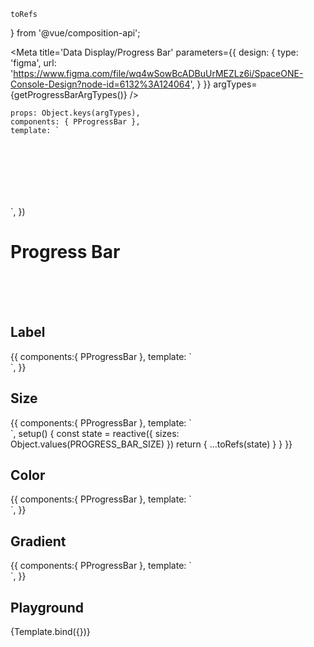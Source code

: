     toRefs
} from '@vue/composition-api';

<Meta title='Data Display/Progress Bar' parameters={{
    design: {
        type: 'figma',
        url: 'https://www.figma.com/file/wq4wSowBcADBuUrMEZLz6i/SpaceONE-Console-Design?node-id=6132%3A124064',
    }
}} argTypes={getProgressBarArgTypes()}
/>

    props: Object.keys(argTypes),
    components: { PProgressBar },
    template: `
<div style="display:flex; align-items:center; justify-content:center; height:100px;">
    <p-progress-bar
        :percentage="percentage"
        :label="label"
        :size="size"
        :color="color"
        :style="'width: 10rem;'"
    />
</div>`,
})

# Progress Bar

<br/>
<br/>
<br/>

## Label
<Canvas>
    <Story name="Label">
        {{
            components:{ PProgressBar },
            template: `
            <div style="display:flex; align-items:center; justify-content:center;">
                <p-progress-bar
                    :percentage="40"
                    label="label"
                    :style="'width: 10rem;'"
                />
            </div>`,
        }}
    </Story>
</Canvas>

## Size
<Canvas>
    <Story name="Size">
        {{
            components:{ PProgressBar },
            template: `
            <div style="display:flex; flex-direction: column; align-items:center; row-gap: 1.5rem;">
                <p-progress-bar v-for="size in sizes" :key="size" :size="size"
                    :percentage="40"
                    :label="size"
                    :style="'width: 10rem;'"
                />
            </div>`,
            setup() {
                const state = reactive({
                    sizes: Object.values(PROGRESS_BAR_SIZE)
                })
                return {
                    ...toRefs(state)
                }
            }
        }}
    </Story>
</Canvas>

## Color
<Canvas>
    <Story name="Color">
        {{
            components:{ PProgressBar },
            template: `
            <div style="display:flex; align-items:center; justify-content:center;">
                <p-progress-bar
                    :percentage="40"
                    color="coral"
                    :style="'width: 10rem;'"
                />
            </div>`,
        }}
    </Story>
</Canvas>


## Gradient
<Canvas>
    <Story name="Gradient">
        {{
            components:{ PProgressBar },
            template: `
            <div>
                <p-progress-bar
                    :percentage="40"
                    :gradient="{startColor: 'coral', endColor: 'yellow', gradientPoint:90}"
                    :style="'width: 10rem;'"
                />
            </div>`,
        }}
    </Story>
</Canvas>


## Playground

<Canvas>
    <Story name="Playground" height="100px">
        {Template.bind({})}
    </Story>
</Canvas>

<ArgsTable story="Playground" />
